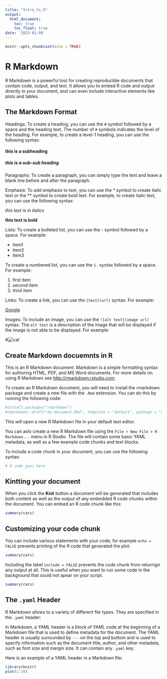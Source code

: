 ```yaml
---
title: "Intro_to_R"
output: 
  html_document:
    toc: true
    toc_float: true
date: '2023-01-08'
---
```


```r
knitr::opts_chunk$set(echo = TRUE)
```

# R Markdown

R Markdown is a powerful tool for creating reproducible documents that contain code, output, and text. It allows you to embed R code and output directly in your document, and can even include interactive elements like plots and tables.

## The Markdown Format

Headings: To create a heading, you can use the `#` symbol followed by a space and the heading text. The number of `#` symbols indicates the level of the heading. For example, to create a level-1 heading, you can use the following syntax:

#### this is a subheading

##### this is a sub-sub heading

Paragraphs: To create a paragraph, you can simply type the text and leave a blank line before and after the paragraph.

Emphasis: To add emphasis to text, you can use the * symbol to create italic text or the ** symbol to create bold text. For example, to create italic text, you can use the following syntax:

*this text is in italics*

**this text is bold**

Lists: To create a bulleted list, you can use the - symbol followed by a space. For example:

- item1
- item2
- item3

To create a numbered list, you can use the `1.` syntax followed by a space. For example:

1. first item
2. second item
3. third item

Links: To create a link, you can use the `[text](url)` syntax. For example:

[Google](https://www.google.com)

Images: To include an image, you can use the `![alt text](image url)` syntax. The `alt text` is a description of the image that will be displayed if the image is not able to be displayed. For example:

#![cat](https://www.example.com/cat.jpg)

## Create Markdown docuemnts in R
This is an R Markdown document. Markdown is a simple formatting syntax for authoring HTML, PDF, and MS Word documents. For more details on using R Markdown see <http://rmarkdown.rstudio.com>.

To create an R Markdown document, you will need to install the rmarkdown package and create a new file with the `.Rmd` extension. You can do this by running the following code:

```r
#install.packages("rmarkdown")
#rmarkdown::draft("my-document.Rmd", template = "default", package = "rmarkdown")
```

This will open a new R Markdown file in your default text editor. 

You can aslo create a new R Markdown file using the `File > New File > R Markdown...` menu in R Studio.
The file will contain some basic YAML metadata, as well as a few example code chunks and text blocks.

To include a code chunk in your document, you can use the following syntax:

```r
# R code goes here
```

## Kintting your document
When you click the **Knit** button a document will be generated that includes both content as well as the output of any embedded R code chunks within the document. You can embed an R code chunk like this:

```r
summary(cars)
```


## Customizing your code chunk
You can include various statements with your code, for example `echo = FALSE` prevents printing of the R code that generated the plot:

```r
summary(cars)
```

Including the label `include = FALSE` prevents the code chunk from returnign any output at all. This is useful when you want to run some code in the background that sould not apear on your script.

```r
summary(cars)
```

## The `.yaml` Header

R Markdown allows to a variety of different file types. They are specified in the 
`.yaml` header:

In Markdown, a YAML header is a block of YAML code at the beginning of a Markdown file that is used to define metadata for the document. The YAML header is usually surrounded by `---` on the top and bottom and is used to specify information such as the document title, author, and other metadata, such as font size and margin size. It can contain any `.yaml` key.

Here is an example of a YAML header in a Markdown file:



```r
library(knitr)
plot(1:10)
```
